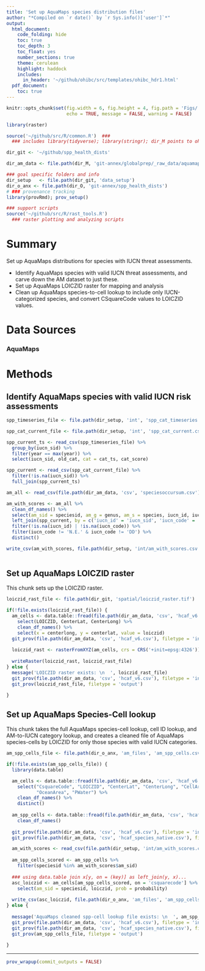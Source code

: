```yaml
---
title: 'Set up AquaMaps species distribution files'
author: "*Compiled on `r date()` by `r Sys.info()['user']`*"
output: 
  html_document:
    code_folding: hide
    toc: true
    toc_depth: 3
    toc_float: yes
    number_sections: true
    theme: cerulean
    highlight: haddock
    includes: 
      in_header: '~/github/ohibc/src/templates/ohibc_hdr1.html'
  pdf_document:
    toc: true
---
```


``` r

knitr::opts_chunk$set(fig.width = 6, fig.height = 4, fig.path = 'Figs/',
                      echo = TRUE, message = FALSE, warning = FALSE)

library(raster)

source('~/github/src/R/common.R')  ###
  ### includes library(tidyverse); library(stringr); dir_M points to ohi directory

dir_git <- '~/github/spp_health_dists'

dir_am_data <- file.path(dir_M, 'git-annex/globalprep/_raw_data/aquamaps/d2017')

### goal specific folders and info
dir_setup   <- file.path(dir_git, 'data_setup')
dir_o_anx <- file.path(dir_O, 'git-annex/spp_health_dists')
# ### provenance tracking
library(provRmd); prov_setup()

### support scripts
source('~/github/src/R/rast_tools.R') 
  ### raster plotting and analyzing scripts

```

# Summary

Set up AquaMaps distributions for species with IUCN threat assessments.

* Identify AquaMaps species with valid IUCN threat assessments, and carve down the AM dataset to just these.
* Set up AquaMaps LOICZID raster for mapping and analysis
* Clean up AquaMaps species-to-cell lookup to include only IUCN-categorized species, and convert CSquareCode values to LOICZID values.

# Data Sources

### AquaMaps

# Methods

## Identify AquaMaps species with valid IUCN risk assessments

``` r

spp_timeseries_file <- file.path(dir_setup, 'int', 'spp_cat_timeseries.csv')

spp_cat_current_file <- file.path(dir_setup, 'int', 'spp_cat_current.csv')

spp_current_ts <- read_csv(spp_timeseries_file) %>%
  group_by(iucn_sid) %>%
  filter(year == max(year)) %>%
  select(iucn_sid, old_cat, cat = cat_ts, cat_score)

spp_current <- read_csv(spp_cat_current_file) %>%
  filter(!is.na(iucn_sid)) %>%
  full_join(spp_current_ts)

am_all <- read_csv(file.path(dir_am_data, 'csv', 'speciesoccursum.csv'))

am_with_scores <- am_all %>%
  clean_df_names() %>%
  select(am_sid = speciesid, am_g = genus, am_s = species, iucn_id, iucn_code) %>%
  left_join(spp_current, by = c('iucn_id' = 'iucn_sid', 'iucn_code' = 'cat')) %>%
  filter(!is.na(iucn_id) | !is.na(iucn_code)) %>%
  filter(iucn_code != 'N.E.' & iucn_code != 'DD') %>%
  distinct()

write_csv(am_with_scores, file.path(dir_setup, 'int/am_with_scores.csv'))
  
```

## Set up AquaMaps LOICZID raster

This chunk sets up the LOICZID raster.

``` r

loiczid_rast_file <- file.path(dir_git, 'spatial/loiczid_raster.tif')

if(!file.exists(loiczid_rast_file)) {
  am_cells <- data.table::fread(file.path(dir_am_data, 'csv', 'hcaf_v6.csv')) %>%
    select(LOICZID, CenterLat, CenterLong) %>%
    clean_df_names() %>%
    select(x = centerlong, y = centerlat, value = loiczid)
  git_prov(file.path(dir_am_data, 'csv', 'hcaf_v6.csv'), filetype = 'input')
  
  loiczid_rast <- rasterFromXYZ(am_cells, crs = CRS('+init=epsg:4326'))
  
  writeRaster(loiczid_rast, loiczid_rast_file)
} else {
  message('LOICZID raster exists: \n  ', loiczid_rast_file)
  git_prov(file.path(dir_am_data, 'csv', 'hcaf_v6.csv'), filetype = 'input')
  git_prov(loiczid_rast_file, filetype = 'output')
  
}

```

## Set up AquaMaps Species-Cell lookup

This chunk takes the full AquaMaps species-cell lookup, cell ID lookup, and AM-to-IUCN category lookup, and creates a cleaned file of AquaMaps species-cells by LOICZID for only those species with valid IUCN categories.


``` r

am_spp_cells_file <- file.path(dir_o_anx, 'am_files', 'am_spp_cells.csv')

if(!file.exists(am_spp_cells_file)) {
  library(data.table)

  am_cells <- data.table::fread(file.path(dir_am_data, 'csv', 'hcaf_v6.csv')) %>%
    select("CsquareCode", "LOICZID", "CenterLat", "CenterLong", "CellArea", 
           "OceanArea", "PWater") %>%
    clean_df_names() %>%
    distinct()
  
  am_spp_cells <- data.table::fread(file.path(dir_am_data, 'csv', 'hcaf_species_native.csv')) %>%
    clean_df_names()
  
  git_prov(file.path(dir_am_data, 'csv', 'hcaf_v6.csv'), filetype = 'input')
  git_prov(file.path(dir_am_data, 'csv', 'hcaf_species_native.csv'), filetype = 'input')

  am_with_scores <- read_csv(file.path(dir_setup, 'int/am_with_scores.csv'))
  
  am_spp_cells_scored <- am_spp_cells %>%
    filter(speciesid %in% am_with_scores$am_sid) 
  
  ### using data.table join x[y, on = (key)] as left_join(y, x)...
  asc_loiczid <- am_cells[am_spp_cells_scored, on = 'csquarecode'] %>%
    select(am_sid = speciesid, loiczid, prob = probability)
  
  write_csv(asc_loiczid, file.path(dir_o_anx, 'am_files', 'am_spp_cells.csv'))
} else {
  
  message('AquaMaps cleaned spp-cell lookup file exists: \n  ', am_spp_cells_file)
  git_prov(file.path(dir_am_data, 'csv', 'hcaf_v6.csv'), filetype = 'input')
  git_prov(file.path(dir_am_data, 'csv', 'hcaf_species_native.csv'), filetype = 'input')
  git_prov(am_spp_cells_file, filetype = 'output')
  
}

```

-----

``` r
prov_wrapup(commit_outputs = FALSE)
```

